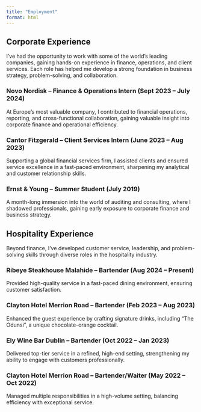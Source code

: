 ```yaml
---
title: "Employment"
format: html
---
```




## Corporate Experience ##
I’ve had the opportunity to work with some of the world’s leading companies, gaining hands-on experience in finance, operations, and client services. Each role has helped me develop a strong foundation in business strategy, problem-solving, and collaboration.

### Novo Nordisk – Finance & Operations Intern (Sept 2023 – July 2024)
At Europe’s most valuable company, I contributed to financial operations, reporting, and cross-functional collaboration, gaining valuable insight into corporate finance and operational efficiency.

### Cantor Fitzgerald – Client Services Intern (June 2023 – Aug 2023)
Supporting a global financial services firm, I assisted clients and ensured service excellence in a fast-paced environment, sharpening my analytical and customer relationship skills.

### Ernst & Young – Summer Student (July 2019)
A month-long immersion into the world of auditing and consulting, where I shadowed professionals, gaining early exposure to corporate finance and business strategy.




## Hospitality Experience ##
Beyond finance, I’ve developed customer service, leadership, and problem-solving skills through diverse roles in the hospitality industry.

### Ribeye Steakhouse Malahide – Bartender (Aug 2024 – Present)
Provided high-quality service in a fast-paced dining environment, ensuring customer satisfaction.

### Clayton Hotel Merrion Road – Bartender (Feb 2023 – Aug 2023)
Enhanced the guest experience by crafting signature drinks, including "The Odunsi", a unique chocolate-orange cocktail.

### Ely Wine Bar Dublin – Bartender (Oct 2022 – Jan 2023)
Delivered top-tier service in a refined, high-end setting, strengthening my ability to engage with customers professionally.

### Clayton Hotel Merrion Road – Bartender/Waiter (May 2022 – Oct 2022)
Managed multiple responsibilities in a high-volume setting, balancing efficiency with exceptional service.
